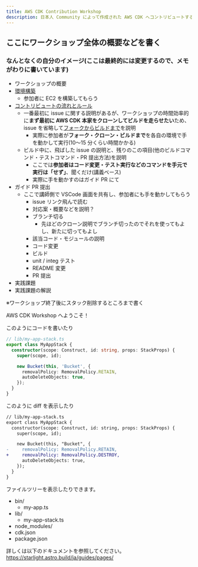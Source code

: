 ```yaml
---
title: AWS CDK Contribution Workshop
description: 日本人 Community によって作成された AWS CDK へコントリビュートするまでの流れを体験できるワークショップです。
---
```


## ここにワークショップ全体の概要などを書く

### なんとなくの自分のイメージ(ここは最終的には変更するので、メモがわりに書いています)

- ワークショップの概要
- [環境構築](/cdk-conf-2024-contribute-workshop/1-環境構築/setup)
  - 参加者に EC2 を構築してもらう
- [コントリビュートの流れとルール](/cdk-conf-2024-contribute-workshop/2-コントリビュートの流れとルール/contribution-flow-rule)
  - 一番最初に issue に関する説明があるが、ワークショップの時間効率的に**まず最初に AWS CDK 本家をクローンしてビルドを走らせたい**ため、issue を省略して[フォークからビルドまで](/cdk-conf-2024-contribute-workshop/3-フォークからビルドまで/fork-build)を説明
    - 実際に参加者が**フォーク・クローン・ビルドまで**を各自の環境で手を動かして実行(10〜15 分くらい時間かかる)
  - ビルド中に、飛ばした issue の説明と、残りのこの項目(他のビルドコマンド・テストコマンド・PR 提出方法)を説明
    - ここでは**参加者はコード変更・テスト実行などのコマンドを手元で実行は「せず」**、聞くだけ(講義ベース)
    - 実際に手を動かすのはガイド PR にて
- ガイド PR 提出
  - ここで講師側で VSCode 画面を共有し、参加者にも手を動かしてもらう
    - issue リンク飛んで読む
    - 対応案・概要などを説明？
    - ブランチ切る
      - 先ほどのクローン説明でブランチ切ったのでそれを使ってもよし、新たに切ってもよし
    - 該当コード・モジュールの説明
    - コード変更
    - ビルド
    - unit / integ テスト
    - README 変更
    - PR 提出
- 実践課題
- 実践課題の解説

※ワークショップ終了後にスタック削除するところまで書く


AWS CDK Workshop へようこそ！

このようにコードを書いたり

```ts
// lib/my-app-stack.ts
export class MyAppStack {
  constructor(scope: Construct, id: string, props: StackProps) {
    super(scope, id);

    new Bucket(this, 'Bucket', {
      removalPolicy: RemovalPolicy.RETAIN,
      autoDeleteObjects: true,
    });
  }
}
```

このように diff を表示したり

```diff lang="ts"
// lib/my-app-stack.ts
export class MyAppStack {
  constructor(scope: Construct, id: string, props: StackProps) {
    super(scope, id);

    new Bucket(this, "Bucket", {
-     removalPolicy: RemovalPolicy.RETAIN,
+     removalPolicy: RemovalPolicy.DESTROY,
      autoDeleteObjects: true,
    });
  }
}
```

ファイルツリーを表示したりできます。

<FileTree>

- bin/
  - my-app.ts
- lib/
  - my-app-stack.ts
- node_modules/
- cdk.json
- package.json

</FileTree>

詳しくは以下のドキュメントを参照してください。  
https://starlight.astro.build/ja/guides/pages/
